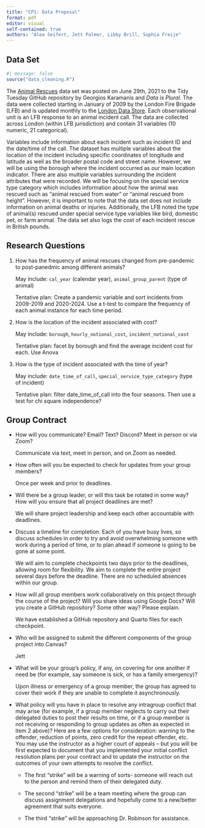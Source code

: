 ```yaml
---
title: "CP1: Data Proposal"
format: pdf
editor: visual
self-contained: true
authors: "Alea Seifert, Jett Palmer, Libby Brill, Sophia Freije"
---
```


## Data Set

```r
#| message: false
source("data_cleaning.R")
```

The [Animal Rescues](https://github.com/rfordatascience/tidytuesday/blob/master/data/2021/2021-06-29/readme.md) data set was posted on June 29th, 2021 to the Tidy Tuesday GitHub repository by Georgios Karamanis and *Data is Plural*. The data were collected starting in January of 2009 by the London Fire Brigade (LFB) and is updated monthly to the [London Data Store](https://data.london.gov.uk/dataset/animal-rescue-incidents-attended-by-lfb). Each observational unit is an LFB response to an animal incident call. The data are collected across London (within LFB jurisdiction) and contain 31 variables (10 numeric, 21 categorical).

Variables include information about each incident such as incident ID and the date/time of the call. The dataset has multiple variables about the location of the incident including specific coordinates of longitude and latitude as well as the broader postal code and street name. However, we will be using the borough where the incident occurred as our main location indicator. There are also multiple variables surrounding the incident attributes that were recorded. We will be focusing on the special service type category which includes information about how the animal was rescued such as "animal rescued from water" or "animal rescued from height". However, it is important to note that the data set does not include information on animal deaths or injuries. Additionally, the LFB noted the type of animal(s) rescued under special service type variables like bird, domestic pet, or farm animal. The data set also logs the cost of each incident rescue in British pounds.

## Research Questions

1.  How has the frequency of animal rescues changed from pre-pandemic to post-panedmic among different animals?

    May include: `cal_year` (calendar year), `animal_group_parent` (type of animal)

    Tentative plan: Create a pandemic variable and sort incidents from 2009-2019 and 2020-2024. Use a t-test to compare the frequency of each animal instance for each time period.

2.  How is the location of the incident associated with cost?

    May include: `borough`, `hourly_notional_cost`, `incident_notional_cost`

    Tentative plan: facet by borough and find the average incident cost for each. Use Anova

3.  How is the type of incident associated with the time of year?

    May include: `date_time_of_call`, `special_service_type_category` (type of incident)

    Tentative plan: filter date_time_of_call into the four seasons. Then use a test for chi square independence?

## Group Contract

-   How will you communicate? Email? Text? Discord? Meet in person or via Zoom?

    Communicate via text, meet in person, and on Zoom as needed.

-   How often will you be expected to check for updates from your group members?

    Once per week and prior to deadlines.

-   Will there be a group leader, or will this task be rotated in some way? How will you ensure that all project deadlines are met?

    We will share project leadership and keep each other accountable with deadlines.

-   Discuss a timeline for completion. Each of you have busy lives, so discuss schedules in order to try and avoid overwhelming someone with work during a period of time, or to plan ahead if someone is going to be gone at some point.

    We will aim to complete checkpoints two days prior to the deadlines, allowing room for flexibility. We aim to complete the entire project several days before the deadline. There are no scheduled absences within our group.

-   How will all group members work collaboratively on this project through the course of the project? Will you share ideas using Google Docs? Will you create a GitHub repository? Some other way? Please explain.

    We have established a GitHub repository and Quarto files for each checkpoint.

-   Who will be assigned to submit the different components of the group project into Canvas?

    Jett

-   What will be your group's policy, if any, on covering for one another if need be (for example, say someone is sick, or has a family emergency)?

    Upon illness or emergency of a group member, the group has agreed to cover their work if they are unable to complete it asynchronously.

-   What policy will you have in place to resolve any intragroup conflict that may arise (for example, if a group member neglects to carry out their delegated duties to post their results on time, or if a group member is not receiving or responding to group updates as often as expected in item 2 above)? Here are a few options for consideration: warning to the offender, reduction of points, zero credit for the repeat offender, etc. You may use the instructor as a higher court of appeals -- but you will be first expected to document that you implemented your initial conflict resolution plans per your contract and to update the instructor on the outcomes of your own attempts to resolve the conflict.

    -   The first "strike" will be a warning of sorts- someone will reach out to the person and remind them of their delegated duty.

    -   The second "strike" will be a team meeting where the group can discuss assignment delegations and hopefully come to a new/better agreement that suits everyone.

    -   The third "strike" will be approaching Dr. Robinson for assistance.
